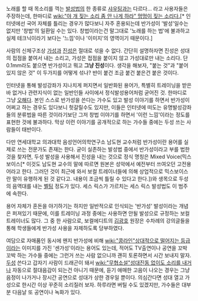 노래를 할 때 목소리를 꺽는 [[발성]]법의 한 종류로 [[샤우팅]]과는 다르다... 라고 사용자들은 주장하는데, 한마디로 [[wiki:"야 개 짖는 소리 좀 안 나게 하라" 멍멍이 짖는 소리다.]][* 인터넷에선 국어 자체를 틀리는 경우가 많다보니 자주 혼용되는데 반가성이 '발성'일수는 없지만 '창법'의 일환일 수는 있다. 창법이라는건 말그대로 '노래를 하는 법'에 불과하고 실제 테크닉이라기 보다는 '느낌'이나 '이미지'의 영역이기 때문이다.] 

사람의 신체구조상 [[가성]]과 [[진성]]은 절대로 섞을 수 없다. 간단히 설명하자면 진성은 성대의 접점을 붙여서 내는 소리고, 가성은 접점을 붙이지 않고 가성대로만 내는 소리다. 단 0.1mm라도 붙으면 반가성이고 뭐고 '''그냥 진성'''이다. 생각을 해보자, "붙는 것"과 "붙어있지 않은 것" 이 두가지를 어떻게 섞나? 반이 붙건 조금 붙건 붙은건 붙은 것이다.

인터넷을 통해 발성강좌가 지나치게 퍼지면서 일반화된 용어가, 특별히 트레이닝을 받은바 없거나 관련지식이 없는 일반인들 사이에서 정식발성용어처럼 굳어진 것. 한마디로 그냥 [[오해]]다. 본인 스스로 반가성을 쓴다는 가수도 있고 발성 이야기를 하면서 반가성이 어쩌고 하는 경우도 있다보니 헛갈릴수도 있지만, 이들은 인터넷에 떠도는 유명발성강좌들의 분류법을 따른 것이라기보단 그저 창법 이야기를 하면서 '이런 느낌'이라는 정도를 표현한 것에 불과하다. 막상 이런 이야기를 공개적으로 하는 가수들 중에는 두성 쓰는 사람들이 태반이다.

다만 연세대학교 의과대학 음성언어의학연구소 남도현 교수처럼 반가성이란 용어를 실제로 쓰는 전문가도 존재는 한다. 굳이 실존하는 발성법 중에서 반가성이라고 부를 법한 것을 찾자면, 두성 발성을 사용해서 진성을 내는 것으로 정식 명칭은 Mixed Voice(믹스 보이스[* 이것도 남도현 교수의 말에 따르면 원본은 성악에서 예전부터 쓰여오던 고전용어라고 한다. 그러던 것이 최근에 와서 보컬 트레이너들에 의해 상업적으로 믹스보이스란 말이 유행하게 된 것 같다고. 내용이 조금씩 틀릴 수 있다고 한다.])와 생목으로 두성의 음역대를 내는 [[벨팅]] 정도가 있다. 세스 릭스가 가르치는 세스 릭스 발성법도 이 범주에 속한다.

용어 자체가 혼돈을 야기하기는 하지만 일반적으로 인식되는 '반가성' 발성이라는 개념은 퍼져있기 때문에, 이를 트레이닝 과정 중에는 사용하면 안될 발성으로 규정하는 보컬 트레이너도 많다. 그 중 한 사람으로, 보컬에디트의 [[김광호]] 원장은 수차례의 강의글들을 통해 학생들에게 반가성 사용을 자제하도록 당부하였다.

여담으로 자매품인 동시에 왠지 반가성에 비해 [[wiki:"콩라인"상대적으로 떨어지는 등급]]이라는 이미지를 가진 '센가성'이라는 용어도 있는데, 적어도 TV출연이나 공연을 꼬박꼬박 하는 가수들 중에는 그런거 쓰는 사람 없으니까 괜히 토론하면서 시간 보내지 말자. [[두성]] 쓴다고 갑자기 사람이 드래곤이 돼서 [[wiki:"무협소설"성대진동 없이도 소리를 내거나]] 자동으로 절대음감이 되는건 아니기 때문에, 듣기 애매한 고음이 나오는 경우는 그냥 음정이 나가거나 장시간 공연으로 성대가 상한 경우일 뿐이다. 의심간다면 성대 열고 가성으로 한시간 이상 꾸준히 소리질러 보자. 하루라면 버틸 수도 있겠지만, 가수들은 대부분 다음날 또 공연이나 녹화가 있다.
